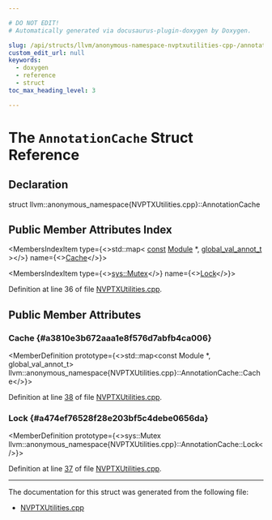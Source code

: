 ```yaml
---

# DO NOT EDIT!
# Automatically generated via docusaurus-plugin-doxygen by Doxygen.

slug: /api/structs/llvm/anonymous-namespace-nvptxutilities-cpp-/annotationcache
custom_edit_url: null
keywords:
  - doxygen
  - reference
  - struct
toc_max_heading_level: 3

---
```





# The `AnnotationCache` Struct Reference

<DoxygenPage pluginConfig={pluginConfig}>



## Declaration

<CodeBlock>struct llvm::anonymous_namespace{NVPTXUtilities.cpp}::AnnotationCache</CodeBlock>

## Public Member Attributes Index

<MembersIndex>

<MembersIndexItem
  type={<>std::map&lt; <a href="/docs/api/files/lib/lib/target/lib/target/aarch64/aarch64promoteconstant-cpp/#a90f8350fecae261c25be85d38b451bff">const</a> <a href="/docs/api/classes/llvm/module">Module</a> &#42;, <a href="/docs/api/namespaces/llvm/anonymous-nvptxutilities-cpp-/#af470e1f12e58de6dec686d0b2cec9313">global&#95;val&#95;annot&#95;t</a> &gt;</>}
  name={<><a href="#a3810e3b672aaa1e8f576d7abfb4ca006">Cache</a></>}>
</MembersIndexItem>

<MembersIndexItem
  type={<><a href="/docs/api/namespaces/llvm/sys/#a52d48084c5b60251870b6118e4670fee">sys::Mutex</a></>}
  name={<><a href="#a474ef76528f28e203bf5c4debe0656da">Lock</a></>}>
</MembersIndexItem>

</MembersIndex>


Definition at line 36 of file <a href="/docs/api/files/lib/lib/target/lib/target/nvptx/nvptxutilities-cpp">NVPTXUtilities.cpp</a>.

<SectionDefinition>

## Public Member Attributes

### Cache {#a3810e3b672aaa1e8f576d7abfb4ca006}

<MemberDefinition
  prototype={<>std::map&lt;const Module &#42;, global&#95;val&#95;annot&#95;t&gt; llvm::anonymous&#95;namespace&#123;NVPTXUtilities.cpp&#125;::AnnotationCache::Cache</>}>

Definition at line <a href="/docs/api/files/lib/lib/target/lib/target/nvptx/nvptxutilities-cpp/#l00038">38</a> of file <a href="/docs/api/files/lib/lib/target/lib/target/nvptx/nvptxutilities-cpp">NVPTXUtilities.cpp</a>.
</MemberDefinition>

### Lock {#a474ef76528f28e203bf5c4debe0656da}

<MemberDefinition
  prototype={<>sys::Mutex llvm::anonymous&#95;namespace&#123;NVPTXUtilities.cpp&#125;::AnnotationCache::Lock</>}>

Definition at line <a href="/docs/api/files/lib/lib/target/lib/target/nvptx/nvptxutilities-cpp/#l00037">37</a> of file <a href="/docs/api/files/lib/lib/target/lib/target/nvptx/nvptxutilities-cpp">NVPTXUtilities.cpp</a>.
</MemberDefinition>

</SectionDefinition>

<hr/>

The documentation for this struct was generated from the following file:

<ul>
<li><a href="/docs/api/files/lib/lib/target/lib/target/nvptx/nvptxutilities-cpp">NVPTXUtilities.cpp</a></li>
</ul>

</DoxygenPage>
